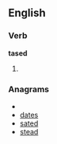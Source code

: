 ==English==

===Verb===
'''tased'''

# {{past of|[[tase]]}}

===Anagrams===
* {{alphagram|adest}}
* [[dates#English|dates]]
* [[sated#English|sated]]
* [[stead#English|stead]]